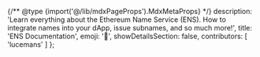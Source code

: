 
{/** @type {import('@/lib/mdxPageProps').MdxMetaProps} */}
    description: 'Learn everything about the Ethereum Name Service (ENS). How to integrate names into your dApp, issue subnames, and so much more!',
    title: 'ENS Documentation',
    emoji: '👋',
    showDetailsSection: false,
    contributors: [
        'lucemans'
    ]
};

<VideoComponent src="https://v3x.space/ens-docs/intro5" />

<div className="grid grid-cols-2 gap-x-3 gap-y-3">
<QuickBannerLink
    title="I'm building a dApp"
    description="Learn how to integrate ENS into your dApp"
    href="/web"
    image="/home/grid_link_1.png"
/>

<QuickBannerLink
    title="I'm here to learn about resolution"
    description="Learn how ENS works under the hood, register, renew, resolvers, registries, and much more!"
    href="/resolution"
    image="/home/grid_link_2.png"
/>

<QuickBannerLink
    title="I'm looking for the DAO Governance Docs"
    description="Everything about the ENS DAO you find here!"
    href="/dao"
    image="/home/grid_link_3.png"
/>

<QuickBannerLink
    title="I'm not a developer how did I get here?"
    description="The support knowledgebase is a wondeful resource for any questions you might have!"
    href="https://support.ens.domains/"
    image="/home/grid_link_4.png"
/>
</div>
